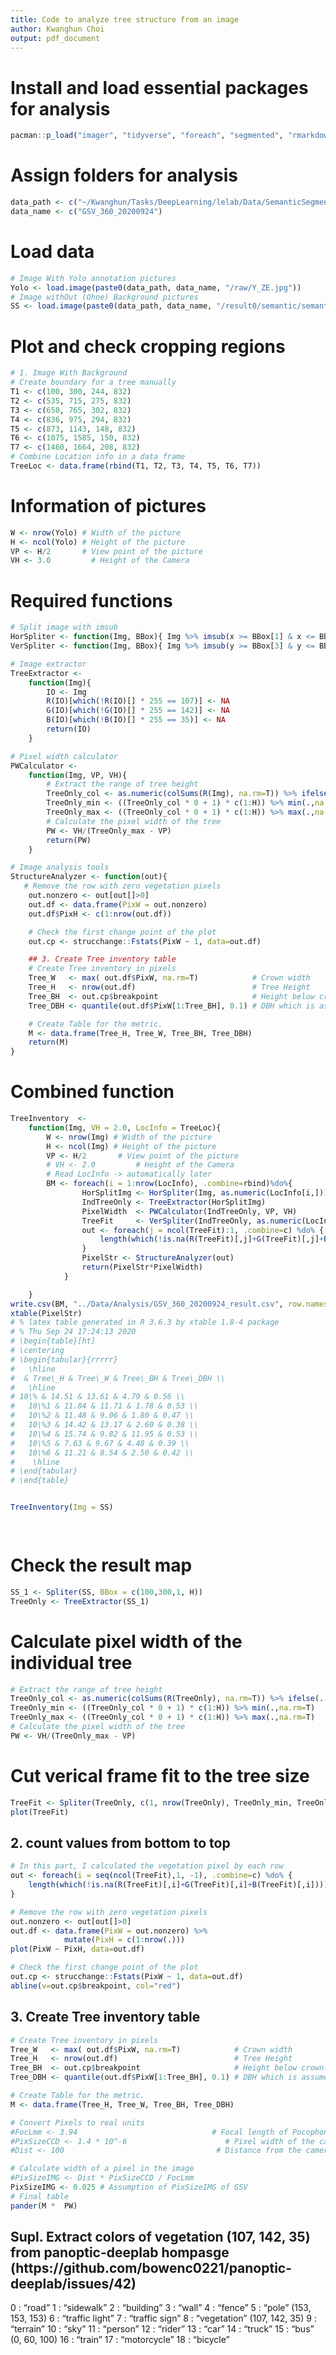 ```yaml
---
title: Code to analyze tree structure from an image
author: Kwanghun Choi
output: pdf_document
---
```

# Install and load essential packages for analysis
```r
pacman::p_load("imager", "tidyverse", "foreach", "segmented", "rmarkdown", "pander")
```

# Assign folders for analysis
```r
data_path <- c("~/Kwanghun/Tasks/DeepLearning/lelab/Data/SemanticSegmentation/")
data_name <- c("GSV_360_20200924")
```

# Load data
```r
# Image With Yolo annotation pictures
Yolo <- load.image(paste0(data_path, data_name, "/raw/Y_ZE.jpg")) 
# Image withOut (Ohne) Background pictures
SS <- load.image(paste0(data_path, data_name, "/result0/semantic/semantic_pred_0.png"))  
```

# Plot and check cropping regions
```r
# 1. Image With Background
# Create boundary for a tree manually
T1 <- c(100, 300, 244, 832)
T2 <- c(535, 715, 275, 832)
T3 <- c(650, 765, 302, 832)
T4 <- c(836, 975, 294, 832)
T5 <- c(873, 1143, 148, 832)
T6 <- c(1075, 1585, 150, 832)
T7 <- c(1460, 1664, 208, 832)
# Combine Location info in a data frame
TreeLoc <- data.frame(rbind(T1, T2, T3, T4, T5, T6, T7))
```

# Information of pictures
```r
W <- nrow(Yolo) # Width of the picture
H <- ncol(Yolo) # Height of the picture
VP <- H/2       # View point of the picture
VH <- 3.0         # Height of the Camera
```


# Required functions
```r
# Split image with imsub
HorSpliter <- function(Img, BBox){ Img %>% imsub(x >= BBox[1] & x <= BBox[2])}
VerSpliter <- function(Img, BBox){ Img %>% imsub(y >= BBox[3] & y <= BBox[4])}

# Image extractor
TreeExtractor <- 
    function(Img){
        IO <- Img
        R(IO)[which(!R(IO)[] * 255 == 107)] <- NA
        G(IO)[which(!G(IO)[] * 255 == 142)] <- NA
        B(IO)[which(!B(IO)[] * 255 == 35)] <- NA
        return(IO)
    }

# Pixel width calculator
PWCalculator <- 
    function(Img, VP, VH){
        # Extract the range of tree height 
        TreeOnly_col <- as.numeric(colSums(R(Img), na.rm=T)) %>% ifelse(. < 1, NA, .)
        TreeOnly_min <- ((TreeOnly_col * 0 + 1) * c(1:H)) %>% min(.,na.rm=T)
        TreeOnly_max <- ((TreeOnly_col * 0 + 1) * c(1:H)) %>% max(.,na.rm=T)
        # Calculate the pixel width of the tree
        PW <- VH/(TreeOnly_max - VP)
        return(PW)
    }

# Image analysis tools
StructureAnalyzer <- function(out){
   # Remove the row with zero vegetation pixels
    out.nonzero <- out[out[]>0]
    out.df <- data.frame(PixW = out.nonzero)
    out.df$PixH <- c(1:nrow(out.df)) 

    # Check the first change point of the plot
    out.cp <- strucchange::Fstats(PixW ~ 1, data=out.df)

    ## 3. Create Tree inventory table
    # Create Tree inventory in pixels
    Tree_W   <- max( out.df$PixW, na.rm=T)            # Crown width
    Tree_H   <- nrow(out.df)                          # Tree Height
    Tree_BH  <- out.cp$breakpoint                     # Height below crown.
    Tree_DBH <- quantile(out.df$PixW[1:Tree_BH], 0.1) # DBH which is assumed to be a median width below crown.

    # Create Table for the metric.
    M <- data.frame(Tree_H, Tree_W, Tree_BH, Tree_DBH)
    return(M)
}
```

# Combined function

```r
TreeInventory  <- 
    function(Img, VH = 2.0, LocInfo = TreeLoc){
        W <- nrow(Img) # Width of the picture
        H <- ncol(Img) # Height of the picture
        VP <- H/2       # View point of the picture
        # VH <- 2.0         # Height of the Camera
        # Read LocInfo -> automatically later
        BM <- foreach(i = 1:nrow(LocInfo), .combine=rbind)%do%{
                HorSplitImg <- HorSpliter(Img, as.numeric(LocInfo[i,]))
                IndTreeOnly <- TreeExtractor(HorSplitImg)
                PixelWidth  <- PWCalculator(IndTreeOnly, VP, VH)
                TreeFit     <- VerSpliter(IndTreeOnly, as.numeric(LocInfo[i,]))
                out <- foreach(j = ncol(TreeFit):1, .combine=c) %do% {
                    length(which(!is.na(R(TreeFit)[,j]+G(TreeFit)[,j]+B(TreeFit)[,j])))
                }
                PixelStr <- StructureAnalyzer(out)
                return(PixelStr*PixelWidth)
            }

    }
write.csv(BM, "../Data/Analysis/GSV_360_20200924_result.csv", row.names=F)
xtable(PixelStr)
# % latex table generated in R 3.6.3 by xtable 1.8-4 package
# % Thu Sep 24 17:24:13 2020
# \begin{table}[ht]
# \centering
# \begin{tabular}{rrrrr}
#   \hline
#  & Tree\_H & Tree\_W & Tree\_BH & Tree\_DBH \\ 
#   \hline
# 10\% & 14.51 & 13.61 & 4.79 & 0.56 \\ 
#   10\%1 & 11.84 & 11.71 & 1.78 & 0.53 \\ 
#   10\%2 & 11.48 & 9.06 & 1.80 & 0.47 \\ 
#   10\%3 & 14.42 & 13.17 & 2.60 & 0.38 \\ 
#   10\%4 & 15.74 & 9.82 & 11.95 & 0.53 \\ 
#   10\%5 & 7.63 & 9.67 & 4.48 & 0.39 \\ 
#   10\%6 & 11.21 & 8.54 & 2.50 & 0.42 \\ 
#    \hline
# \end{tabular}
# \end{table}


TreeInventory(Img = SS)

                    
```


# Check the result map
```r
SS_1 <- Spliter(SS, BBox = c(100,300,1, H))
TreeOnly <- TreeExtractor(SS_1)
```


# Calculate pixel width of the individual tree
```r
# Extract the range of tree height 
TreeOnly_col <- as.numeric(colSums(R(TreeOnly), na.rm=T)) %>% ifelse(. < 1, NA, .)
TreeOnly_min <- ((TreeOnly_col * 0 + 1) * c(1:H)) %>% min(.,na.rm=T)
TreeOnly_max <- ((TreeOnly_col * 0 + 1) * c(1:H)) %>% max(.,na.rm=T)
# Calculate the pixel width of the tree
PW <- VH/(TreeOnly_max - VP)
```

# Cut verical frame fit to the tree size
```r
TreeFit <- Spliter(TreeOnly, c(1, nrow(TreeOnly), TreeOnly_min, TreeOnly_max))
plot(TreeFit)
```

## 2. count values from bottom to top
```r
# In this part, I calculated the vegetation pixel by each row
out <- foreach(i = seq(ncol(TreeFit),1, -1), .combine=c) %do% {
    length(which(!is.na(R(TreeFit)[,i]+G(TreeFit)[,i]+B(TreeFit)[,i])))
}

# Remove the row with zero vegetation pixels
out.nonzero <- out[out[]>0]
out.df <- data.frame(PixW = out.nonzero) %>%
            mutate(PixH = c(1:nrow(.))) 
plot(PixW ~ PixH, data=out.df)

# Check the first change point of the plot
out.cp <- strucchange::Fstats(PixW ~ 1, data=out.df)
abline(v=out.cp$breakpoint, col="red")
```

## 3. Create Tree inventory table
```r
# Create Tree inventory in pixels
Tree_W   <- max( out.df$PixW, na.rm=T)            # Crown width
Tree_H   <- nrow(out.df)                          # Tree Height
Tree_BH  <- out.cp$breakpoint                     # Height below crown.
Tree_DBH <- quantile(out.df$PixW[1:Tree_BH], 0.1) # DBH which is assumed to be a median width below crown.

# Create Table for the metric.
M <- data.frame(Tree_H, Tree_W, Tree_BH, Tree_DBH)

# Convert Pixels to real units
#FocLmm <- 3.94                              # Focal length of Pocophone F1
#PixSizeCCD <- 1.4 * 10^-6                      # Pixel width of the camera ccd of Pocophone F1
#Dist <- 100                                  # Distance from the camera to the object

# Calculate width of a pixel in the image
#PixSizeIMG <- Dist * PixSizeCCD / FocLmm
PixSizeIMG <- 0.025 # Assumption of PixSizeIMG of GSV
# Final table
pander(M *  PW)
```

## Supl. Extract colors of vegetation (107, 142, 35) from panoptic-deeplab hompasge (https://github.com/bowenc0221/panoptic-deeplab/issues/42)

0  : "road"
1  : "sidewalk"
2  : "building"
3  : "wall"
4  : "fence"
5  : "pole" (153, 153, 153) 
6  : "traffic light"
7  : "traffic sign"
8  : "vegetation" (107, 142, 35)
9  : "terrain"
10 : "sky"
11 : "person"
12 : "rider"
13 : "car"
14 : "truck"
15 : "bus" (0, 60, 100)
16 : "train"
17 : "motorcycle"
18 : "bicycle"

